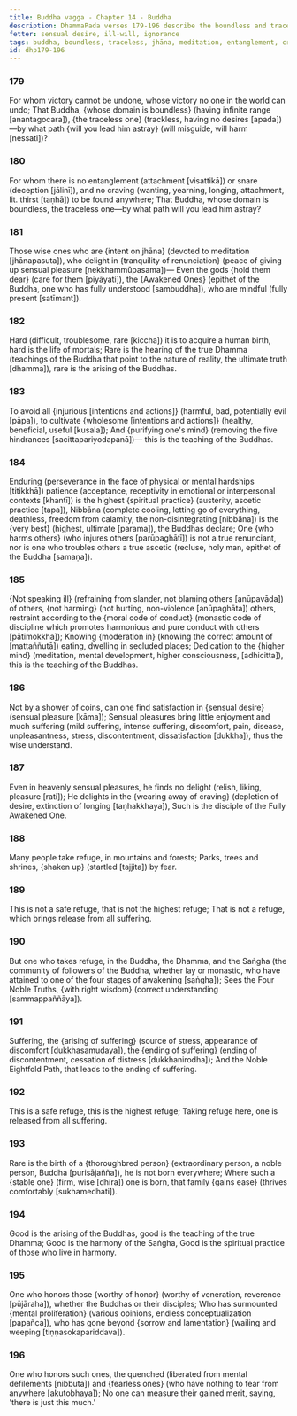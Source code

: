 ```yaml
---
title: Buddha vagga - Chapter 14 - Buddha
description: DhammaPada verses 179-196 describe the boundless and traceless nature of the Buddha, the teachings of all the Buddhas, rarity of a human birth, rarity of the arising of a Buddha, what is a safe refuge that leads to release from suffering, and the merit gained by ones who honor the Buddhas or their disciples.
fetter: sensual desire, ill-will, ignorance
tags: buddha, boundless, traceless, jhāna, meditation, entanglement, craving, jhāna, renunciation, tranquility, peace, sensual desire, human birth, mortal, dhamma, injury, harm, wholesome, purification, hindrances, endurance, patience, Nibbāna, ascetic, slander, restraint, moderation, seclusion, higher mind, sensual pleasure, delight, refuge, buddha, saṅgha, community, four noble truths, noble eightfold path, suffering, cessation, ending, mental proliferation, defilements, merit, spiritual practice, harmony
id: dhp179-196
---
```


### 179

For whom victory cannot be undone,
whose victory no one in the world can undo;
That Buddha, \{whose domain is boundless} (having infinite range [anantagocara]),
\{the traceless one} (trackless, having no desires [apada])—by what path \{will you lead him astray} (will misguide, will harm [nessati])?

### 180

For whom there is no entanglement (attachment [visattikā]) or snare (deception [jālinī]),
and no craving (wanting, yearning, longing, attachment, lit. thirst [taṇhā]) to be found anywhere;
That Buddha, whose domain is boundless,
the traceless one—by what path will you lead him astray?

### 181

Those wise ones who are \{intent on jhāna} (devoted to meditation [jhānapasuta]),
who delight in \{tranquility of renunciation} (peace of giving up sensual pleasure [nekkhammūpasama])—
Even the gods \{hold them dear} (care for them [piyāyati]),
the \{Awakened Ones} (epithet of the Buddha, one who has fully understood [sambuddha]), who are mindful (fully present [satīmant]).

### 182

Hard (difficult, troublesome, rare [kiccha]) it is to acquire a human birth,
hard is the life of mortals;
Rare is the hearing of the true Dhamma (teachings of the Buddha that point to the nature of reality, the ultimate truth [dhamma]),
rare is the arising of the Buddhas.

### 183

To avoid all \{injurious [intentions and actions]} (harmful, bad, potentially evil [pāpa]),
to cultivate \{wholesome [intentions and actions]} (healthy, beneficial, useful [kusala]);
And \{purifying one's mind} (removing the five hindrances [sacittapariyodapanā])—
this is the teaching of the Buddhas.

### 184

Enduring (perseverance in the face of physical or mental hardships [titikkhā]) patience (acceptance, receptivity in emotional or interpersonal contexts [khantī]) is the highest \{spiritual practice} (austerity, ascetic practice [tapa]),
Nibbāna (complete cooling, letting go of everything, deathless, freedom from calamity, the non-disintegrating [nibbāna]) is the \{very best} (highest, ultimate [parama]), the Buddhas declare;
One \{who harms others} (who injures others [parūpaghātī]) is not a true renunciant,
nor is one who troubles others a true ascetic (recluse, holy man, epithet of the Buddha [samaṇa]).

### 185

\{Not speaking ill} (refraining from slander, not blaming others [anūpavāda]) of others, \{not harming} (not hurting, non-violence [anūpaghāta]) others,
restraint according to the \{moral code of conduct} (monastic code of discipline which promotes harmonious and pure conduct with others [pātimokkha]);
Knowing \{moderation in} (knowing the correct amount of [mattaññutā]) eating,
dwelling in secluded places;
Dedication to the \{higher mind} (meditation, mental development, higher consciousness, [adhicitta]),
this is the teaching of the Buddhas.

### 186

Not by a shower of coins,
can one find satisfaction in \{sensual desire} (sensual pleasure [kāma]);
Sensual pleasures bring little enjoyment and much suffering (mild suffering, intense suffering, discomfort, pain, disease, unpleasantness, stress, discontentment, dissatisfaction [dukkha]),
thus the wise understand.

### 187

Even in heavenly sensual pleasures,
he finds no delight (relish, liking, pleasure [rati]);
He delights in the \{wearing away of craving} (depletion of desire, extinction of longing [taṇhakkhaya]),
Such is the disciple of the Fully Awakened One.

### 188

Many people take refuge,
in mountains and forests;
Parks, trees and shrines,
\{shaken up} (startled [tajjita]) by fear.

### 189

This is not a safe refuge,
that is not the highest refuge;
That is not a refuge,
which brings release from all suffering.

### 190

But one who takes refuge,
in the Buddha, the Dhamma, and the Saṅgha (the community of followers of the Buddha, whether lay or monastic, who have attained to one of the four stages of awakening [saṅgha]);
Sees the Four Noble Truths,
\{with right wisdom} (correct understanding [sammappaññāya]).

### 191

Suffering, the \{arising of suffering} (source of stress, appearance of discomfort [dukkhasamudaya]),
the \{ending of suffering} (ending of discontentment, cessation of distress [dukkhanirodha]);
And the Noble Eightfold Path,
that leads to the ending of suffering.

### 192

This is a safe refuge,
this is the highest refuge;
Taking refuge here,
one is released from all suffering.

### 193

Rare is the birth of a \{thoroughbred person} (extraordinary person, a noble person, Buddha [purisājañña]),
he is not born everywhere;
Where such a \{stable one} (firm, wise [dhīra]) one is born,
that family \{gains ease} (thrives comfortably [sukhamedhati]).

### 194

Good is the arising of the Buddhas,
good is the teaching of the true Dhamma;
Good is the harmony of the Saṅgha,
Good is the spiritual practice of those who live in harmony.

### 195

One who honors those \{worthy of honor} (worthy of veneration, reverence [pūjāraha]),
whether the Buddhas or their disciples;
Who has surmounted \{mental proliferation} (various opinions, endless conceptualization [papañca]),
who has gone beyond \{sorrow and lamentation} (wailing and weeping [tiṇṇasokapariddava]).

### 196

One who honors such ones,
the quenched (liberated from mental defilements [nibbuta]) and \{fearless ones} (who have nothing to fear from anywhere [akutobhaya]);
No one can measure their gained merit,
saying, 'there is just this much.'